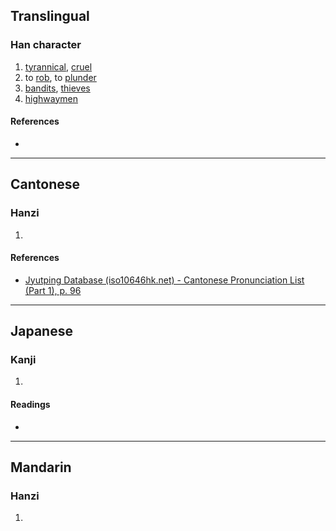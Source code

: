 {{character info/new}}
==Translingual==

===Han character===
{{Han char|rn=40|rad=宀|as=07|sn=10|four=|canj=JMUV|ids=⿱宀⿺元女}}

# [[tyrannical]], [[cruel]]
# to [[rob]], to [[plunder]]
# [[bandit]]s, [[thieves]]
# [[highwaymen]]

====References====
* {{Han ref|kx=0287.101|dkj=07191|hdz=20930.040|uh=5BBC|ud=23484}}

----

==Cantonese==

===Hanzi===
{{yue-hanzi|jyut=[[kau3]]|y=kau3}}

# {{defn|lang=yue|sort=宀07}}

====References====
* [http://www.iso10646hk.net/jp/document/download.jsp Jyutping Database (iso10646hk.net) - Cantonese Pronunciation List (Part 1), p. 96]

----

==Japanese==

===Kanji===
{{ja-kanji|grade=|rs=宀07}}

# {{defn|lang=ja|sort=宀07}}

====Readings====
* {{ja-readings|on=[[こう]] (kō)|kun=[[あだ]] (ada)}}

----

==Mandarin==

===Hanzi===
{{cmn-hanzi|pin=[[kòu]] ([[kou4]])|wg=k'ou<sup>4</sup>}}

# {{defn|lang=cmn|sort=宀07}}